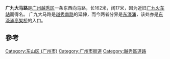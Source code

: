 {{Infobox China Road
|中文道路名称=广九大马路
|道路名称拼音=Guangjiu Damalu
|道路方向=东西
|图片=GwongGauDaaiMaaLou.jpg
|图片说明=路牌
|道路属性=城市支路
|道路总长度=0.162
|规划总长度=
|已通车长度=
|车速限制=
|行车线数量=
|所在地区=[[广州市|广州市]][[越秀区|越秀区]]
|起点=[[东濠涌|东濠涌]]
|终点=[[东华南路|东华南路]]
|道路命名日期=
|命名缘由=[[广九火车站|广九火车站]]
|道路旧名=
|道路动工日期=
|通车日期=
|相连路段=
|路段主要建筑=
}}
'''广九大马路'''是[[广州|广州]][[越秀区|越秀区]]一条东西向马路，长162米，阔17米，因为近旧[[广九火车站|广九火车站]]而得名{{Better source|reason=此處原本引用360doc為來源，為不可靠來源|date=2019年5月}}。
广九大马路是[[越秀南路|越秀南路]]的延伸，而今两者分界是[[东濠涌|东濠涌]]，该处亦是[[东濠涌高架桥|东濠涌高架桥]]的入口。

== 參考 ==
{{reflist}}
{{GZ-stub}}
[[Category:东山区_(广州市)|Category:东山区 (广州市)]]
[[Category:广州市街道|Category:广州市街道]]
[[Category:越秀區道路|Category:越秀區道路]]